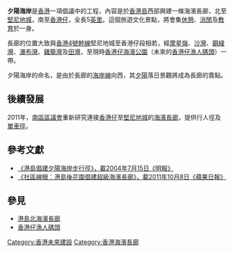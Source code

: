 {{HK_future_infrastructure}}

'''夕陽海岸'''是[[香港|香港]]一項倡議中的工程，內容是於[[香港島|香港島]]西部興建一條海濱長廊，北至[[堅尼地城|堅尼地城]]，南至[[香港仔|香港仔]]，全長5[[英里|英里]]。這個旅遊文化景點，將會集[[休憩|休憩]]、[[消閒|消閒]]及[[教育|教育]]於一身。

長廊的位置大致與[[香港4號幹線|香港4號幹線]]堅尼地城至香港仔段相若，經[[摩星嶺|摩星嶺]]、[[沙灣_(香港)|沙灣]]、[[鋼綫灣|鋼綫灣]]、[[瀑布灣|瀑布灣]]、[[雞籠灣|雞籠灣]]及[[田灣|田灣]]，至現時[[香港仔海濱公園|香港仔海濱公園]]（未來的[[香港仔漁人碼頭|香港仔漁人碼頭]]）一帶。

夕陽海岸的命名，是由於長廊的[[海岸線|海岸線]]向西，其[[夕陽|夕陽]]落日景觀將成為長廊的賣點。

==後續發展==
{{更新|time=2019-01-16T11:32:02+00:00}}
2011年，[[南區區議會|南區區議會]]重新研究連接[[香港仔|香港仔]]至[[堅尼地城|堅尼地城]]的[[海濱長廊|海濱長廊]]，提供行人徑及[[單車徑|單車徑]]。

==參考文獻==
* [http://life.mingpao.com/cfm/dailynews3b.cfm?File=20040715/nalgc/gcb1.txt 《港島倡建夕陽海岸步行徑》，載2004年7月15日《明報》] {{Wayback|url=http://life.mingpao.com/cfm/dailynews3b.cfm?File=20040715%2Fnalgc%2Fgcb1.txt |date=20160414193153 }}
* [http://www1.hk.apple.nextmedia.com/template/apple/art_main.php?iss_id=20111008&sec_id=15307&art_id=15684934 《社區線眼：港島後花園倡建超級海濱長廊》，載2011年10月8日《蘋果日報》]

==參見==
* [[港島北海濱長廊|港島北海濱長廊]]
*[[香港仔漁人碼頭|香港仔漁人碼頭]]

{{HK-cult-stub}}

[[Category:香港未來建設|Category:香港未來建設]]
[[Category:香港海濱長廊|Category:香港海濱長廊]]